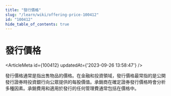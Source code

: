 ```yaml
---
title: "發行價格"
slug: "/learn/wiki/offering-price-100412"
id: "100412"
hide_table_of_contents: true
---
```



# 發行價格

<ArticleMeta id={100412} updatedAt={'2023-09-26 13:58:47'} />
<div className='border-solid border-b border-t-0 my-4 border-[var(--ifm-color-gray-300)]' />

發行價格通常是指出售物品的價格。在金融和投資領域，發行價格最常指的是公開發行證券時投資銀行向公眾提供的每股價值。承銷商在確定證券發行價格時會分析多種因素。承銷費用和適用於發行的任何管理費通常包括在價格中。
